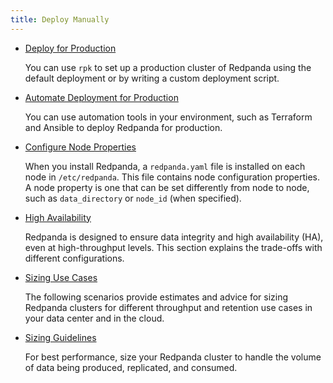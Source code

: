 ```yaml
---
title: Deploy Manually
---
```


<head>
    <meta name="title" content="Deploy Manually | Redpanda Docs"/>
    <meta name="description" content="Deploy Manually."/>
</head>

- [Deploy for Production](../manual/production/production-deployment)
  
    You can use `rpk` to set up a production cluster of Redpanda using the default deployment or by writing a custom deployment script.

- [Automate Deployment for Production](../manual/production/production-deployment-automation)
  
    You can use automation tools in your environment, such as Terraform and Ansible to deploy Redpanda for production.

- [Configure Node Properties](../manual/node-property-configuration)

    When you install Redpanda, a `redpanda.yaml` file is installed on each node in `/etc/redpanda`. This file contains node configuration properties. A node property is one that can be set differently from node to node, such as `data_directory` or `node_id` (when specified).

- [High Availability](../manual/high-availability)

    Redpanda is designed to ensure data integrity and high availability (HA), even at high-throughput levels. This section explains the trade-offs with different configurations.

- [Sizing Use Cases](../manual/sizing-use-cases)
  
    The following scenarios provide estimates and advice for sizing Redpanda clusters for different throughput and retention use cases in your data center and in the cloud.

- [Sizing Guidelines](../manual/sizing)

    For best performance, size your Redpanda cluster to handle the volume of data being produced, replicated, and consumed.